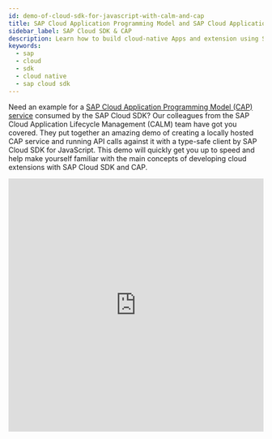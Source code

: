 ```yaml
---
id: demo-of-cloud-sdk-for-javascript-with-calm-and-cap
title: SAP Cloud Application Programming Model and SAP Cloud Application Lifecycle Management
sidebar_label: SAP Cloud SDK & CAP
description: Learn how to build cloud-native Apps and extension using SAP Cloud SDK for JavaScrip with Cloud Application Programming model (CAP)
keywords:
  - sap
  - cloud
  - sdk
  - cloud native
  - sap cloud sdk
---
```


Need an example for a [SAP Cloud Application Programming Model (CAP) service](/docs/overview/overview-cloud-sdk#sap-cloud-application-programming-model) consumed by the SAP Cloud SDK?
Our colleagues from the SAP Cloud Application Lifecycle Management (CALM) team have got you covered.
They put together an amazing demo of creating a locally hosted CAP service and running API calls against it with a type-safe client by SAP Cloud SDK for JavaScript.
This demo will quickly get you up to speed and help make yourself familiar with the main concepts of developing cloud extensions with SAP Cloud SDK and CAP.

<div class="sdk-video-container">
  <iframe
    src="https://cdnapisec.kaltura.com/p/1921661/sp/192166100/embedIframeJs/uiconf_id/35919811/partner_id/1921661?flashvars[mediaProxy.mediaPlayFrom]=598&iframeembed=true&playerId=sapvideo&entry_id=1_71wlxvjf&flashvars[streamerType]=auto"
    width="100%"
    height="500"
    allowfullscreen
    webkitallowfullscreen
    mozAllowFullScreen
    allow="autoplay *; fullscreen *; encrypted-media *"
    frameborder="0"
  ></iframe>
</div>
